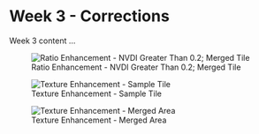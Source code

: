# Week 3 - Corrections

Week 3 content ...

![Ratio Enhancement - NVDI Greater Than 0.2; Merged Tile](/Week3Content/week3_mergedtile_nvdimore0.2)

![Texture Enhancement - Sample Tile](/Week3Content/week3_samplearea_texturecorrection.)

![Texture Enhancement - Merged Area](/Week3Content/week3_mergedtile_texturecorrection.)